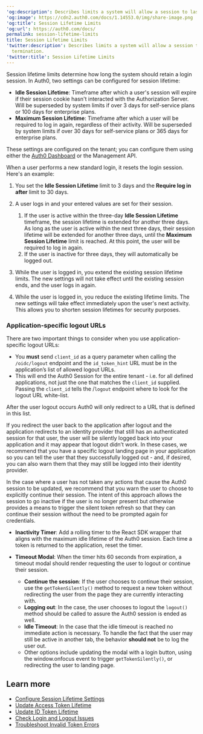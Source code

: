 ---
'og:description': Describes limits a system will allow a session to last before termination.
'og:image': https://cdn2.auth0.com/docs/1.14553.0/img/share-image.png
'og:title': Session Lifetime Limits
'og:url': https://auth0.com/docs/
permalink: session-lifetime-limits
title: Session Lifetime Limits
'twitter:description': Describes limits a system will allow a session to last before
  termination.
'twitter:title': Session Lifetime Limits
---
Session lifetime limits determine how long the system should retain a login session. In Auth0, two settings can be configured for session lifetime:

* **Idle Session Lifetime**: Timeframe after which a user's session will expire if their <Tooltip tip="Session Cookie: Entity that, when present, allows the user to be considered authenticated." cta="View Glossary" href="/docs/glossary?term=session+cookie">session cookie</Tooltip> hasn't interacted with the <Tooltip tip="Session Cookie: Entity that, when present, allows the user to be considered authenticated." cta="View Glossary" href="/docs/glossary?term=Authorization+Server">Authorization Server</Tooltip>. Will be superseded by system limits if over 3 days for self-service plans or 100 days for enterprise plans.
* **Maximum Session Lifetime**: Timeframe after which a user will be required to log in again, regardless of their activity. Will be superseded by system limits if over 30 days for self-service plans or 365 days for enterprise plans.

These settings are configured on the tenant; you can configure them using either the [Auth0 Dashboard](/docs/manage-users/sessions/configure-session-lifetime-settings) or the <Tooltip tip="Management API: A product to allow customers to perform administrative tasks." cta="View Glossary" href="/docs/glossary?term=Management+API">Management API</Tooltip>.

When a user performs a new standard login, it resets the login session. Here's an example:

1. You set the **Idle Session Lifetime** limit to 3 days and the **Require log in after** limit to 30 days.
2. A user logs in and your entered values are set for their session.

   1. If the user is active within the three-day **Idle Session Lifetime** timeframe, the session lifetime is extended for another three days. As long as the user is active within the next three days, their session lifetime will be extended for another three days, until the **Maximum Session Lifetime** limit is reached. At this point, the user will be required to log in again.
   2. If the user is inactive for three days, they will automatically be logged out.
3. While the user is logged in, you extend the existing session lifetime limits. The new settings will not take effect until the existing session ends, and the user logs in again.
4. While the user is logged in, you reduce the existing lifetime limits. The new settings will take effect immediately upon the user's next activity. This allows you to shorten session lifetimes for security purposes.

### Application-specific logout URLs

There are two important things to consider when you use application-specific logout URLs:

* You **must** send `client_id` as a query parameter when calling the `/oidc/logout` endpoint and the `id_token_hint` URL must be in the application’s list of allowed logout URLs.
* This will end the Auth0 Session for the entire tenant - i.e. for all defined applications, not just the one that matches the `client_id` supplied. Passing the `client_id` tells the /`logout` endpoint where to look for the logout URL white-list.

After the user logout occurs Auth0 will only redirect to a URL that is defined in this list.

If you redirect the user back to the application after logout and the application redirects to an <Tooltip tip="Identity Provider (IdP): Service that stores and manages digital identities." cta="View Glossary" href="/docs/glossary?term=identity+provider">identity provider</Tooltip> that still has an authenticated session for that user, the user will be silently logged back into your application and it may appear that logout didn’t work. In these cases, we recommend that you have a specific logout landing page in your application so you can tell the user that they successfully logged out - and, if desired, you can also warn them that they may still be logged into their identity provider.

In the case where a user has not taken any actions that cause the Auth0 session to be updated, we recommend that you warn the user to choose to explicitly continue their session. The intent of this approach allows the session to go inactive if the user is no longer present but otherwise provides a means to trigger the silent token refresh so that they can continue their session without the need to be prompted again for credentials.

* **Inactivity Timer**: Add a rolling timer to the React SDK wrapper that aligns with the maximum idle lifetime of the Auth0 session. Each time a token is returned to the application, reset the timer.
* **Timeout Modal**: When the timer hits 60 seconds from expiration, a timeout modal should render requesting the user to logout or continue their session.

  + **Continue the session**: If the user chooses to continue their session, use the `getTokenSilently()` method to request a new token without redirecting the user from the page they are currently interacting with.
  + **Logging out**: In the case, the user chooses to logout the `logout()` method should be called to assure the Auth0 session is ended as well.
  + **Idle Timeout**: In the case that the idle timeout is reached no immediate action is necessary. To handle the fact that the user may still be active in another tab, the behavior **should not** be to log the user out.
  + Other options include updating the modal with a login button, using the window.onfocus event to trigger `getTokenSilently()`, or redirecting the user to landing page.

## Learn more

* [Configure Session Lifetime Settings](/docs/manage-users/sessions/configure-session-lifetime-settings)
* [Update Access Token Lifetime](/docs/secure/tokens/access-tokens/update-access-token-lifetime)
* [Update ID Token Lifetime](/docs/secure/tokens/id-tokens/update-id-token-lifetime)
* [Check Login and Logout Issues](/docs/troubleshoot/authentication-issues/check-login-and-logout-issues)
* [Troubleshoot Invalid Token Errors](/docs/troubleshoot/basic-issues/invalid-token-errors)